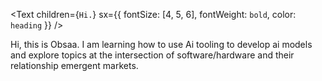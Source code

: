<Text
  children={`Hi.`}
  sx={{ fontSize: [4, 5, 6], fontWeight: `bold`, color: `heading` }}
/>

Hi, this is Obsaa. I am learning how to use Ai tooling to develop ai models and explore topics at the intersection of software/hardware and their relationship emergent markets.